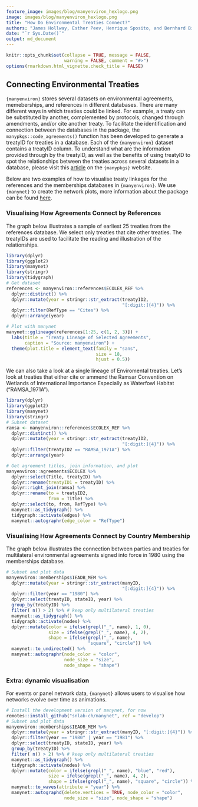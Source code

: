 ```yaml
---
feature_image: images/blog/manyenviron_hexlogo.png
image: images/blog/manyenviron_hexlogo.png
title: "How Do Environmental Treaties Connect?"
authors: "James Hollway, Esther Peev, Henrique Sposito, and Bernhard Bieri"
date: "`r Sys.Date()`"
output: md_document
---
```


```r
knitr::opts_chunk$set(collapse = TRUE, message = FALSE,
                      warning = FALSE, comment = "#>")
options(rmarkdown.html_vignette.check_title = FALSE)
```

## Connecting Environmental Treaties

`{manyenviron}` stores several datasets on environmental agreements, memeberships, and references in different databases. 
There are many different ways in which treaties could be linked.
For example, a treaty can be substituted by another, complemented by protocols,
changed through amendments, and/or cite another treaty.
To facilitate the identification and connection between the databases in the package, the `manypkgs::code_agreements()` function has been developed to generate a treatyID for treaties in a database.
Each of the `{manyenviron}` dataset contains a treatyID column.
To understand what are the information provided through by the treatyID,
as well as the benefits of using treatyID to spot the relationships between the treaties across several datasets
in a database, please visit this [article](https://globalgov.github.io/manypkgs/articles/agreements.html)
on the `{manypkgs}` website.

Below are two examples of how to visualise treaty linkages for the references and the
memberships databases in `{manyenviron}`.
We use `{manynet}` to create the network plots, more information about the package can be found
[here](https://snlab-ch.github.io/manynet/).

### Visualising How Agreements Connect by References

The graph below illustrates a sample of earliest 25 treaties from the references database. We select only treaties that cite other treaties. The treatyIDs are used to facilitate the reading and illustration of the relationships.

```r
library(dplyr)
library(ggplot2)
library(manynet)
library(stringr)
library(tidygraph)
# Get dataset
references <- manyenviron::references$ECOLEX_REF %>%
  dplyr::distinct() %>%
  dplyr::mutate(year = stringr::str_extract(treatyID2,
                                            "[:digit:]{4}")) %>%
  dplyr::filter(RefType == "Cites") %>%
  dplyr::arrange(year)

# Plot with manynet
manynet::gglineage(references[1:25, c(1, 2, 3)]) +
  labs(title = "Treaty Lineage of Selected Agreements",
       caption = "Source: manyenviron") +
  theme(plot.title = element_text(family = "sans",
                                  size = 18,
                                  hjust = 0.5))
```

We can also take a look at a single lineage of Enviromental treaties.
Let's look at treaties that either cite or ammend the Ramsar Convention on Wetlands of International
Importance Especially as Waterfowl Habitat ("RAMSA_1971A").

```r
library(dplyr)
library(ggplot2)
library(manynet)
library(stringr)
# Subset dataset
ramsa <- manyenviron::references$ECOLEX_REF %>%
  dplyr::distinct() %>%
  dplyr::mutate(year = stringr::str_extract(treatyID2,
                                            "[:digit:]{4}")) %>%
  dplyr::filter(treatyID2 == "RAMSA_1971A") %>%
  dplyr::arrange(year)

# Get agreement titles, join information, and plot
manyenviron::agreements$ECOLEX %>%
  dplyr::select(Title, treatyID) %>%
  dplyr::rename(treatyID1 = treatyID) %>%
  dplyr::right_join(ramsa) %>%
  dplyr::rename(to = treatyID2,
                from = Title) %>%
  dplyr::select(to, from, RefType) %>%
  manynet::as_tidygraph() %>%
  tidygraph::activate(edges) %>%
  manynet::autographr(edge_color = "RefType")
```

### Visualising How Agreements Connect by Country Membership

The graph below illustrates the connection between parties and treaties for multilateral environmental agreements signed into force in 1980 using the memberships database.

```r
# Subset and plot data
manyenviron::memberships$IEADB_MEM %>%
  dplyr::mutate(year = stringr::str_extract(manyID,
                                            "[:digit:]{4}")) %>%
  dplyr::filter(year == "1980") %>%
  dplyr::select(treatyID, stateID, year) %>%
  group_by(treatyID) %>%
  filter( n() > 2) %>% # keep only multilateral treaties
  manynet::as_tidygraph() %>%
  tidygraph::activate(nodes) %>%
  dplyr::mutate(color = ifelse(grepl("_", name), 1, 0),
                size = ifelse(grepl("_", name), 4, 2),
                shape = ifelse(grepl("_", name),
                               "square", "circle")) %>%
  manynet::to_undirected() %>%
  manynet::autographr(node_color = "color",
                      node_size = "size",
                      node_shape = "shape")
```

### Extra: dynamic visualisation

For events or panel network data, `{manynet}` allows users to visualise how networks evolve over time as animations.

```r
# Install the development version of manynet, for now
remotes::install_github("snlab-ch/manynet", ref = "develop")
# Subset and plot data
manyenviron::memberships$IEADB_MEM %>%
  dplyr::mutate(year = stringr::str_extract(manyID, "[:digit:]{4}")) %>%
  dplyr::filter(year == "1980" | year == "1981") %>%
  dplyr::select(treatyID, stateID, year) %>%
  group_by(treatyID) %>%
  filter( n() > 2) %>% # keep only multilateral treaties
  manynet::as_tidygraph() %>%
  tidygraph::activate(nodes) %>%
  dplyr::mutate(color = ifelse(grepl("_", name), "blue", "red"),
                size = ifelse(grepl("_", name), 4, 2),
                shape = ifelse(grepl("_", name), "square", "circle")) %>%
  manynet::to_waves(attribute = "year") %>% 
  manynet::autographd(delete.vertices = TRUE, node_color = "color",
                      node_size = "size", node_shape = "shape")
```
 